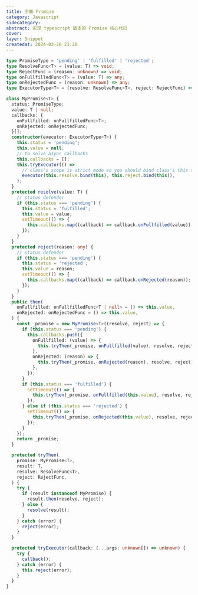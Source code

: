 ```yaml
---
title: 手撕 Promise
category: Javascript
sidecategory:
abstract: 实现 typescript 版本的 Promise 核心代码
cover: 
layer: Snippet
createdat: 2024-02-20 21:20
---
```



<Promise/>

```ts
type PromiseType = 'pending' | 'fulfilled' | 'rejected';
type ResolveFunc<T> = (value: T) => void;
type RejectFunc = (reason: unknown) => void;
type onFullfilledFunc<T> = (value: T) => any;
type onRejectedFunc = (reason: unknown) => any;
type ExecutorType<T> = (resolve: ResolveFunc<T>, reject: RejectFunc) => void;

class MyPromise<T> {
  status: PromiseType;
  value: T | null;
  callbacks: {
    onFullfilled: onFullfilledFunc<T>;
    onRejected: onRejectedFunc;
  }[];
  constructor(executor: ExecutorType<T>) {
    this.status = 'pending';
    this.value = null;
    // to solve async callbacks
    this.callbacks = [];
    this.tryExecutor(() =>
      // class's scope is strict mode so you should bind class's this to executor's callback functions
      executor(this.resolve.bind(this), this.reject.bind(this)),
    );
  }
  protected resolve(value: T) {
    // status defender
    if (this.status === 'pending') {
      this.status = 'fulfilled';
      this.value = value;
      setTimeout(() => {
        this.callbacks.map((callback) => callback.onFullfilled(value));
      });
    }
  }
  protected reject(reason: any) {
    // status defender
    if (this.status === 'pending') {
      this.status = 'rejected';
      this.value = reason;
      setTimeout(() => {
        this.callbacks.map((callback) => callback.onRejected(reason));
      });
    }
  }
  public then(
    onFullfilled: onFullfilledFunc<T | null> = () => this.value,
    onRejected: onRejectedFunc = () => this.value,
  ) {
    const _promise = new MyPromise<T>((resolve, reject) => {
      if (this.status === 'pending') {
        this.callbacks.push({
          onFullfilled: (value) => {
            this.tryThen(_promise, onFullfilled(value), resolve, reject);
          },
          onRejected: (reason) => {
            this.tryThen(_promise, onRejected(reason), resolve, reject);
          },
        });
      }
      if (this.status === 'fulfilled') {
        setTimeout(() => {
          this.tryThen(_promise, onFullfilled(this.value), resolve, reject);
        });
      } else if (this.status === 'rejected') {
        setTimeout(() => {
          this.tryThen(_promise, onRejected(this.value), resolve, reject);
        });
      }
    });
    return _promise;
  }

  protected tryThen(
    promise: MyPromise<T>,
    result: T,
    resolve: ResolveFunc<T>,
    reject: RejectFunc,
  ) {
    try {
      if (result instanceof MyPromise) {
        result.then(resolve, reject);
      } else {
        resolve(result);
      }
    } catch (error) {
      reject(error);
    }
  }

  protected tryExecutor(callback: (...args: unknown[]) => unknown) {
    try {
      callback();
    } catch (error) {
      this.reject(error);
    }
  }
}
```
